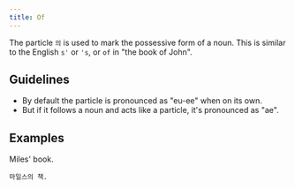 ```yaml
---
title: Of
---
```



<KoreanWord word="의" />

The particle `의` is used to mark the possessive form of a noun. This is similar to the English `s'`
or `'s`, or `of` in "the book of John".

## Guidelines

- By default the particle is pronounced as "eu-ee" when on its own.
- But if it follows a noun and acts like a particle, it's pronounced as "ae".

## Examples

Miles' book.

```
마일스의 책.
```
